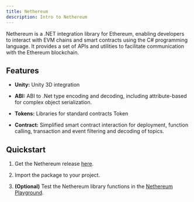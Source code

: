 ```yaml
---
title: Nethereum
description: Intro to Nethereum
---
```



Nethereum is a .NET integration library for Ethereum, enabling developers to interact with EVM chains and smart contracts using the C# programming language.
It provides a set of APIs and utilities to facilitate communication with the Ethereum blockchain.

<CardGrid>
  <LinkCard title="Website" href="https://nethereum.com/" />
  <LinkCard title="Documentation" href="https://docs.nethereum.com/en/latest/" />
  <LinkCard title="Recipe" description="Not ready yet but is coming very soon!"/>
</CardGrid>


## Features

- **Unity:** Unity 3D integration

- **ABI:** ABI to .Net type encoding and decoding, including attribute-based for complex object serialization.

- **Tokens:** Libraries for standard contracts Token

- **Contract:** Simplified smart contract interaction for deployment, function calling, transaction and event filtering and decoding of topics.

## Quickstart

<Steps>

1. Get the Nethereum release [here](https://github.com/Nethereum/Nethereum/releases).

2. Import the package to your project.

3. **(Optional)** Test the Nethereum library functions in the [Nethereum Playground](https://playground.nethereum.com/).

</Steps>
